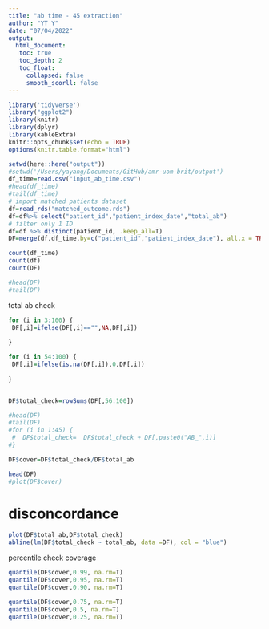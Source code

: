 ```yaml
---
title: "ab time - 45 extraction"
author: "YT Y"
date: "07/04/2022"
output: 
  html_document:
   toc: true
   toc_depth: 2
   toc_float:
     collapsed: false
     smooth_scorll: false
---
```


```r
library('tidyverse')
library("ggplot2")
library(knitr)
library(dplyr)
library(kableExtra)
knitr::opts_chunk$set(echo = TRUE)
options(knitr.table.format="html")
```


```r
setwd(here::here("output"))
#setwd('/Users/yayang/Documents/GitHub/amr-uom-brit/output')
df_time=read.csv("input_ab_time.csv")
#head(df_time)
#tail(df_time)
# import matched patients dataset
df=read_rds("matched_outcome.rds")
df=df%>% select("patient_id","patient_index_date","total_ab")
# filter only 1 ID
df=df %>% distinct(patient_id, .keep_all=T)
DF=merge(df,df_time,by=c("patient_id","patient_index_date"), all.x = TRUE)

count(df_time)
count(df)
count(DF)

#head(DF)
#tail(DF)
```

total ab check
```r
for (i in 3:100) {
 DF[,i]=ifelse(DF[,i]=="",NA,DF[,i])
 
}

for (i in 54:100) {
 DF[,i]=ifelse(is.na(DF[,i]),0,DF[,i])
 
}


DF$total_check=rowSums(DF[,56:100])

#head(DF)
#tail(DF)
#for (i in 1:45) {
 #  DF$total_check=  DF$total_check + DF[,paste0("AB_",i)]
#}

DF$cover=DF$total_check/DF$total_ab

head(DF)
#plot(DF$cover)

```

# disconcordance
```r
plot(DF$total_ab,DF$total_check)
abline(lm(DF$total_check ~ total_ab, data =DF), col = "blue")
```


percentile check coverage
```r
quantile(DF$cover,0.99, na.rm=T)
quantile(DF$cover,0.95, na.rm=T)
quantile(DF$cover,0.90, na.rm=T)

quantile(DF$cover,0.75, na.rm=T)
quantile(DF$cover,0.5, na.rm=T)
quantile(DF$cover,0.25, na.rm=T)

```

